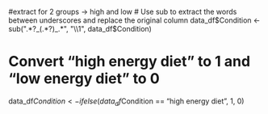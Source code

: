#extract for 2 groups -> high and low
# Use sub to extract the words between underscores and replace the original column
data_df$Condition <- sub(".*?_(.*?)_.*", "\\1", data_df$Condition)

# Convert "high energy diet" to 1 and "low energy diet" to 0
data_df$Condition <- ifelse(data_df$Condition == "high energy diet", 1, 0)
